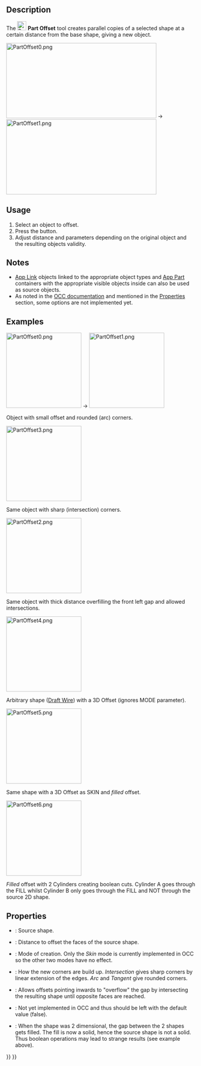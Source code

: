 <languages/>
<translate>

<!--T:1-->
{{Docnav
|[[Part_CrossSections|CrossSections]]
|[[Part_Offset2D|Offset2D]]
|[[Part_Workbench|Part]]
|IconL=Part_CrossSections.svg
|IconR=Part_Offset2D.svg
|IconC=Workbench_Part.svg
}}

<!--T:2-->
{{GuiCommand
|Name=Part Offset
|MenuLocation=Part → 3D Offset
|Workbenches=[[Part_Workbench|Part]]
|SeeAlso=[[Part_Thickness|Part Thickness]], [[Part_Offset2D|Part 2D Offset]]
}}

==Description== <!--T:3-->

<!--T:4-->
The [[Image:Part_Offset.svg|24px]] '''Part Offset''' tool creates parallel copies of a selected shape at a certain distance from the base shape, giving a new object.

</translate>
[[Image:PartOffset0.png|400x200px]]  →  [[Image:PartOffset1.png|400x200px]]
<translate>

==Usage== <!--T:5-->

<!--T:6-->
# Select an object to offset.
# Press the {{Button|[[Image:Part_Offset.svg|16px]] [[Part_Offset|3D Offset]]}} button.
# Adjust distance and parameters depending on the original object and the resulting objects validity.

==Notes== <!--T:24-->

<!--T:25-->
* [[App_Link|App Link]] objects linked to the appropriate object types and [[App_Part|App Part]] containers with the appropriate visible objects inside can also be used as source objects. {{Version|0.20}}
* As noted in the [https://dev.opencascade.org/doc/refman/html/class_b_rep_offset_a_p_i___make_offset_shape.html#a173d06428d1cdeea1c4f38fd6f80043c OCC documentation] and mentioned in the [[Part_Offset#Properties|Properties]] section, some options are not implemented yet.

==Examples== <!--T:8-->

</translate>
[[Image:PartOffset0.png|x200px]]  →  [[Image:PartOffset1.png|x200px]]
<translate>

<!--T:18-->
Object with small offset and rounded (arc) corners.

</translate>
[[Image:PartOffset3.png|x200px]] 
<translate>

<!--T:19-->
Same object with sharp (intersection) corners.

</translate>
[[Image:PartOffset2.png|x200px]] 
<translate>

<!--T:20-->
Same object with thick distance overfilling the front left gap and allowed intersections.

</translate>
[[Image:PartOffset4.png|x200px]] 
<translate>

<!--T:21-->
Arbitrary shape ([[Draft_Wire|Draft Wire]]) with a 3D Offset (ignores MODE parameter).

</translate>
[[Image:PartOffset5.png|x200px]] 
<translate>

<!--T:22-->
Same shape with a 3D Offset as SKIN and ''filled'' offset.

</translate>
[[Image:PartOffset6.png|x200px]] 
<translate>

<!--T:23-->
''Filled'' offset with 2 Cylinders creating boolean cuts. Cylinder A goes through the FILL whilst Cylinder B only goes through the FILL and NOT through the source 2D shape.

==Properties== <!--T:7--> 

<!--T:26-->
{{Properties_Title|Offset}}

<!--T:16-->
* {{PropertyData|Source}}: Source shape.
* {{PropertyData|Value}}: Distance to offset the faces of the source shape.
* {{PropertyData|Mode}}: Mode of creation. Only the ''Skin'' mode is currently implemented in OCC so the other two modes have no effect.
* {{PropertyData|Join}}: How the new corners are build up. ''Intersection'' gives sharp corners by linear extension of the edges. ''Arc'' and ''Tangent'' give rounded corners.

<!--T:17-->
* {{PropertyData|Intersection}}: Allows offsets pointing inwards to "overflow" the gap by intersecting the resulting shape until opposite faces are reached. 
* {{PropertyData|Self Intersection}}: Not yet implemented in OCC and thus should be left with the default value (false).
* {{PropertyData|Fill Offset}}: When the shape was 2 dimensional, the gap between the 2 shapes gets filled. The fill is now a solid, hence the source shape is not a solid. Thus boolean operations may lead to strange results (see example above).


<!--T:12-->
{{Docnav
|[[Part_CrossSections|CrossSections]]
|[[Part_Offset2D|Offset2D]]
|[[Part_Workbench|Part]]
|IconL=Part_CrossSections.svg
|IconR=Part_Offset2D.svg
|IconC=Workbench_Part.svg
}}

</translate>
{{Part_Tools_navi{{#translation:}}}}
{{Userdocnavi{{#translation:}}}}